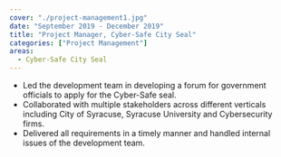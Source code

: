 ```yaml
---
cover: "./project-management1.jpg"
date: "September 2019 - December 2019"
title: "Project Manager, Cyber-Safe City Seal"
categories: ["Project Management"]
areas:
  - Cyber-Safe City Seal
---
```

- Led the development team in developing a forum for government officials to apply for the Cyber-Safe seal.
- Collaborated with multiple stakeholders across different verticals including City of Syracuse, Syracuse University and Cybersecurity firms.
- Delivered all requirements in a timely manner and handled internal issues of the development team.
